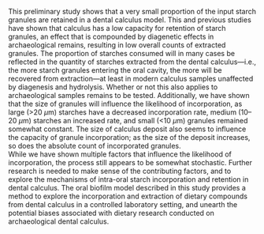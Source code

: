 This preliminary study shows that a very small proportion of the input starch
granules are retained in a dental calculus model. This and previous studies 
have shown that calculus has a low capacity for retention of starch granules, 
an effect that is compounded by diagenetic effects in archaeological remains, 
resulting in low overall counts of extracted granules. 
The proportion of starches consumed will in many cases be reflected 
in the quantity
of starches extracted from the dental calculus---i.e., the more starch granules
entering the oral cavity, the more will be recovered from extraction---at 
least in modern calculus samples unaffected by diagenesis and hydrolysis.
Whether or not this also applies to archaeological samples remains to be tested.
Additionally, we have
shown that the size of granules will influence the likelihood of incorporation, 
as large (>20 $\mu$m) starches have a decreased incorporation rate, medium 
(10--20 $\mu$m)
starches an increased rate, and small (<10 $\mu$m) granules remained somewhat
constant. The size of calculus deposit also seems to influence the capacity of 
granule incorporation; as the size of the deposit increases, so does the
absolute count of incorporated granules.  
While we have shown multiple factors that influence the likelihood 
of incorporation, the process still appears to be somewhat stochastic. Further
research is needed to make sense of the contributing factors, and to explore the
mechanisms of intra-oral starch incorporation and retention in dental calculus.
The oral biofilm model described in this study provides a method
to explore the incorporation and extraction of dietary compounds from dental calculus 
in a controlled laboratory setting, and unearth the potential biases associated 
with dietary research conducted on archaeological dental calculus. 
